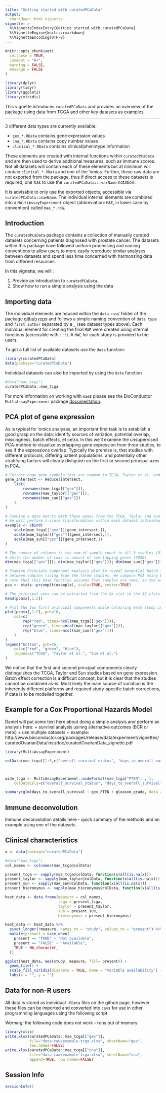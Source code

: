 ```yaml
---
title: "Getting started with curatedPCaData"
output: 
  rmarkdown::html_vignette
vignette: >
  %\VignetteIndexEntry{Getting started with curatedPCaData}
  %\VignetteEngine{knitr::rmarkdown}
  %\VignetteEncoding{UTF-8}
---
```


```r

knitr::opts_chunk$set(
  collapse = TRUE,
  comment = "#>",
  warning = FALSE,
  message = FALSE
)

library(dplyr)
library(tidyr)
library(ggplot2)
library(viridis)

```

This vignette introduces `curatedPCaData` and provides an overview of the package using data from TCGA and other key datasets as examples. 

***

3 different data types are currently available: 

  + `gex_*.RData` contains gene expression values
  + `cna_*.RData` contains copy number values
  + `clinical_*.RData` contains clinical/phenotype information
    
These elements are created with internal functions within `curatedPCaData` and are then used to derive additional measures, such as immune scores. 
Not all datasets will contain each of these elements but at minimum will contain `clinical_*.RData` and one of the 'omics. Further, these raw data 
are not exported from the package, thus if direct access to these datasets is required, one has to use the `curatedPCaData:::varName` notation. 

It is advisable to only use the exported objects, accessible via `curatedPCaData::maeName`. The individual internal elements are combined into a 
`MultiAssayExperiment` object (abbreviation: `MAE`, in lower case by convention) called `mae_*.rda`. 


## Introduction 

The `curatedPCaData` package contains a collection of manually curated datasets concerning patients diagnosed with prostate cancer. The datasets within this package have followed uniform processing and naming conventions to allow users to more easily reproduce similar analyses between datasets and spend less time concerned with harmonzing data from different resources. 

In this vignette, we will : 

1. Provide an introduction to `curatedPCaData`. 
2. Show how to run a simple analysis using the data  

## Importing data

The individual elements are housed within the `data-raw/` folder of the package [github repo](https://github.com/Syksy/curatedPCaData) and follows a simple naming convention of `data type` and `first author` separated by a `_` (see dataset types above). 
Each indivdual element for creating the final `MAE` were created using internal functions (accessible with `:::`).
A `MAE` for each study is provided to the users. 

To get a full list of available datasets use the `data` function:
```r
library(curatedPCaData)
data(package="curatedPCaData")
```

Individual datasets can also be imported by using the `data` function

```r
#data("mae_tcga")
curatedPCaData::mae_tcga
```

For more information on working with `mae`s please see the BioConductor `MutliAssayExperiment` package [documentation](https://bioconductor.org/packages/devel/bioc/vignettes/MultiAssayExperiment/inst/doc/QuickStartMultiAssay.html). 

## PCA plot of gene expression

As is typical for 'omics analyses, an important first task is to establish a good grasp on the data; identify sources of variation, potential overlap, missingness, batch effects, et cetra.
In this we'll examine the unsupervised PCA-method to visualize overlapping gene expression from three studies, to see if the expressions overlap.
Typically the premise is, that studies with different protocols, differing patient populations, and potentially other stratifying factors will clearly distiguish on the first or second principal axes in PCA.

```r

# Extract hugo gene symbols that are common to TCGA, Taylor et al. and Sun et al. and intersect
gene_intersect <- Reduce(intersect, 
	list(
		rownames(mae_tcga[["gex"]]), 
		rownames(mae_taylor[["gex"]]), 
		rownames(mae_sun[["gex"]])
	)
)

# Combine a data matrix with these genes from the TCGA, Taylor and Sun studies via column binding
# We will perform z-score transformation within each dataset individually to try alleviate batch effects
example <- cbind(
	scale(mae_tcga[["gex"]][gene_intersect,]), 
	scale(mae_taylor[["gex"]][gene_intersect,]), 
	scale(mae_sun[["gex"]][gene_intersect,])
)

# The number of columns is the sum of sample count in all 3 studies (333 + 300 + 79 = 712), 
# while the number of rows is amount of overlapping genes (9930)
dim(mae_tcga[["gex"]]); dim(mae_taylor[["gex"]]); dim(mae_sun[["gex"]]); dim(example)

# Examine Principle Component Analysis plot to reveal potential batch-like effects 
# between samples rising from the three studies. We compute PCA using base R prcomp; 
# note that this base function assumes that samples are rows, so the example data is first transposed.
pca <- stats::prcomp(t(example), scale=TRUE, center=TRUE)

# The principal axes can be extracted from the $x slot in the S3 class object
head(pca$x[,1:2])

# Plot the two first principal components while colouring each study individually
plot(pca$x[,1:2], pch=16, 
	col=c(
		rep("red", times=ncol(mae_tcga[["gex"]])), 
		rep("green", times=ncol(mae_taylor[["gex"]])), 
		rep("blue", times=ncol(mae_sun[["gex"]]))
	)
)
legend("bottom", pch=16, 
	col=c("red", "green", "blue"), 
	legend=c("TCGA", "Taylor et al.", "Sun et al.")
)

```

We notice that the first and second principal components clearly distinguishes the TCGA, Taylor and Sun studies based on gene expression.
Batch effect correction is a difficult concept, but it is clear that the studies cannot be combined as-is. 
Most likely the main source of variation is the inherently different platforms and required study-specific batch corrections, if data is to be modelled together.

## Example for a Cox Proportional Hazards Model




Daniel will put some text here about doing a simple analysis and perform an analysis here: 
  + survival analysis usinng alternative outcomes (BCR or mets)
  + use multiple datasets
  + example: http://www.bioconductor.org/packages/release/data/experiment/vignettes/curatedOvarianData/inst/doc/curatedOvarianData_vignette.pdf

```r

library(MultiAssayExperiment)

colData(mae_tcga)[1:5,c("overall_survival_status", "days_to_overall_survival")]



wide_tcga <- MultiAssayExperiment::wideFormat(mae_tcga["PTEN", , ],
    colDataCols=c("overall_survival_status", "days_to_overall_survival", "gleason_grade"))

summary(glm(days_to_overall_survival ~ gex_PTEN + gleason_grade, data = wide_tcga))


```

## Immune deconvolution

Immune deconvolution details here - quick summary of the methods and an example using one of the datasets. 

## Clinical characteristics 

```r

x <- data(package="curatedPCaData")

#data("mae_tcga")
col_names <- colnames(mae_tcga@colData)

present_tcga <- sapply(mae_tcga@colData, function(x)all(is.na(x)))
present_taylor <- sapply(mae_taylor@colData, function(x)all(is.na(x)))
present_sun <- sapply(mae_sun@colData, function(x)all(is.na(x)))
present_hieronymus <- sapply(mae_hieronymus@colData, function(x)all(is.na(x)))

heat_data <- data.frame(measure = col_names,
                        tcga = present_tcga,
                        taylor = present_taylor,
                        sun = present_sun,
                        hieronymous = present_hieronymus)

heat_data <- heat_data %>% 
  pivot_longer(!measure, names_to = "study", values_to = "present") %>% 
  mutate(present = case_when(
    present == "TRUE" ~ "Not available",
    present == "FALSE" ~ "Available",
    TRUE ~ NA_character_
  ))

ggplot(heat_data, aes(study, measure, fill= present)) + 
  geom_tile() + 
  scale_fill_viridis(discrete = TRUE, name = "Variable availability") + 
  labs(x = "", y = "")

```

## Data for non-R users

All data is stored as individual `.RData` files on the github page, however these files can be imported and converted into `csv`s for use in other programming languages using the following script. 

*Warning:* the following code does not work - runs out of memory

```r

library(xlsx)
write.xlsx(curatedPCaData::mae_tcga[["gex"]],
           file="data-raw/example-tcga.xlsx", sheetName="gex",
           row.names=FALSE)
write.xlsx(curatedPCaData::mae_tcga[["cna"]],
           file="data-raw/example-tcga.xlsx", sheetName="cna",
           append=TRUE, row.names=FALSE)

```

## Session Info

```r

sessionInfo()

```